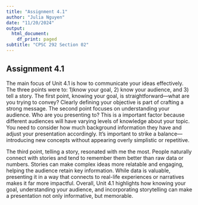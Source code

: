 ```yaml
---
title: "Assignment 4.1"
author: "Julia Nguyen"
date: "11/20/2024"
output:
  html_document:
    df_print: paged
subtitle: "CPSC 292 Section 02"
---
```


## Assignment 4.1

The main focus of Unit 4.1 is how to communicate your ideas effectively. The three points were to: 1)know your goal, 2) know your audience, and 3) tell a story. The first point, knowing your goal, is straightforward—what are you trying to convey? Clearly defining your objective is part of crafting a strong message. The second point focuses on understanding your audience. Who are you presenting to? This is a important factor because different audiences will have varying levels of knowledge about your topic. You need to consider how much background information they have and adjust your presentation accordingly. It’s important to strike a balance—introducing new concepts without appearing overly simplistic or repetitive.

The third point, telling a story, resonated with me the most. People naturally connect with stories and tend to remember them better than raw data or numbers. Stories can make complex ideas more relatable and engaging, helping the audience retain key information. While data is valuable, presenting it in a way that connects to real-life experiences or narratives makes it far more impactful. Overall, Unit 4.1 highlights how knowing your goal, understanding your audience, and incorporating storytelling can make a presentation not only informative, but memorable.